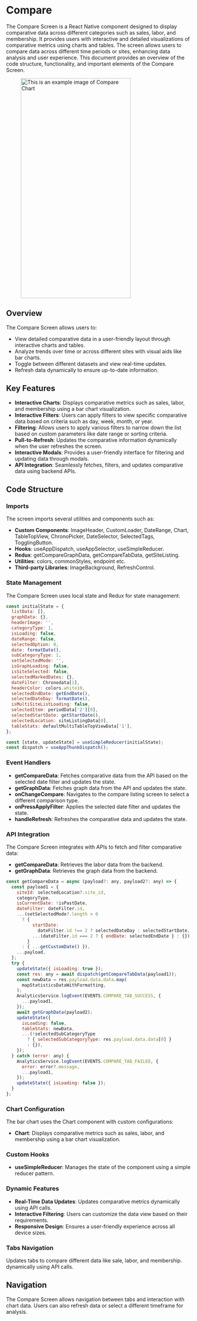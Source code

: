 
# Compare

The Compare Screen is a React Native component designed to display comparative data across different categories such as sales, labor, and membership. It provides users with interactive and detailed visualizations of comparative metrics using charts and tables. The screen allows users to compare data across different time periods or sites, enhancing data analysis and user experience. This document provides an overview of the code structure, functionality, and important elements of the Compare Screen.

<figure> <img src="/img/inventory/comparechart.png" alt="This is an example image  of Compare Chart" width="300" height="600" /></figure>

## Overview

The Compare Screen allows users to:

- View detailed comparative data in a user-friendly layout through interactive charts and tables.
- Analyze trends over time or across different sites with visual aids like bar charts.
- Toggle between different datasets and view real-time updates.
- Refresh data dynamically to ensure up-to-date information.


## Key Features

- **Interactive Charts**: Displays comparative metrics such as sales, labor, and membership using a bar chart visualization.
- **Interactive Filters**: Users can apply filters to view specific comparative data based on criteria such as day, week, month, or year.
- **Filtering**: Allows users to apply various filters to narrow down the list based on custom parameters like date range or sorting criteria.
- **Pull-to-Refresh**: Updates the comparative information dynamically when the user refreshes the screen.
- **Interactive Modals**: Provides a user-friendly interface for filtering and updating data through modals.
- **API Integration**: Seamlessly fetches, filters, and updates comparative data using backend APIs.

## Code Structure

### Imports

The screen imports several utilities and components such as:

- **Custom Components**: ImageHeader, CustomLoader, DateRange, Chart, TableTopView, ChronoPicker, DateSelector, SelectedTags, TogglingButton.
- **Hooks**: useAppDispatch, useAppSelector, useSimpleReducer.
- **Redux**: getCompareGraphData, getCompareTabData, getSiteListing.
- **Utilities**: colors, commonStyles, endpoint etc.
- **Third-party Libraries**: ImageBackground, RefreshControl.


### State Management

The Compare Screen uses local state and Redux for state management:

```javascript
const initialState = {
  listData: [],
  graphData: {},
  headerImage: '',
  categoryType: 1,
  isLoading: false,
  dateRange: false,
  selectedOption: 0,
  date: formatDate(),
  subCategoryType: 1,
  setSelectedMode: '',
  isGraphLoading: false,
  isSiteSelected: false,
  selectedMarkedDates: {},
  dateFilter: Chronodata[1],
  headerColor: colors.white10,
  selectedEndDate: getEndDate(),
  selectedDateDay: formatDate(),
  isMultiSiteListLoading: false,
  selectedItem: periodData['2'][0],
  selectedStartDate: getStartDate(),
  selectedLocation: siteListingData[0],
  tableStats: defaultMultiTableTopViewData['1'],
};

const [state, updateState] = useSimpleReducer(initialState);
const dispatch = useAppThunkDispatch();

```

### Event Handlers

- **getCompareData**: Fetches comparative data from the API based on the selected date filter and updates the state.
- **getGraphData**: Fetches graph data from the API and updates the state.
- **onChangeCompare**: Navigates to the compare listing screen to select a different comparison type.
- **onPressApplyFilter**: Applies the selected date filter and updates the state.
- **handleRefresh**: Refreshes the comparative data and updates the state.


### API Integration

The Compare Screen integrates with APIs to fetch and filter comparative data:

- **getCompareData**: Retrieves the labor data from the backend.
- **getGraphData**: Retrieves the graph data from the backend.

```javascript
const getCompareData = async (payload?: any, payload2?: any) => {
  const payload1 = {
    siteId: selectedLocation?.site_id,
    categoryType,
    isCurrentDate: !isPastDate,
    dateFilter: dateFilter.id,
    ...(setSelectedMode?.length > 0
      ? {
          startDate:
            dateFilter.id !== 2 ? selectedDateDay : selectedStartDate,
          ...(dateFilter.id === 2 ? { endDate: selectedEndDate } : {}),
        }
      : { ...getCustomDate() }),
    ...payload,
  };
  try {
    updateState({ isLoading: true });
    const res: any = await dispatch(getCompareTabData(payload1));
    const newData = res.payload.data.data.map(
      mapStatisticsDataWithFormatting,
    );
    AnalyticsService.logEvent(EVENTS.COMPARE_TAB_SUCCESS, {
      ...payload1,
    });
    await getGraphData(payload2);
    updateState({
      isLoading: false,
      tableStats: newData,
      ...(!selectedSubCategoryType
        ? { selectedSubCategoryType: res.payload.data.data[0] }
        : {}),
    });
  } catch (error: any) {
    AnalyticsService.logEvent(EVENTS.COMPARE_TAB_FAILED, {
      error: error?.message,
      ...payload1,
    });
    updateState({ isLoading: false });
  }
};

```

### Chart Configuration

The bar chart uses the Chart component with custom configurations:

- **Chart**: Displays comparative metrics such as sales, labor, and membership using a bar chart visualization.


### Custom Hooks

- **useSimpleReducer**: Manages the state of the component using a simple reducer pattern.


### Dynamic Features

- **Real-Time Data Updates**: Updates comparative metrics dynamically using API calls.
- **Interactive Filtering**: Users can customize the data view based on their requirements.
- **Responsive Design**: Ensures a user-friendly experience across all device sizes.


### Tabs Navigation

Updates  tabs to compare different data like sale, labor, and membership. dynamically using API calls.


## Navigation

The Compare Screen allows navigation between tabs and interaction with chart data. Users can also refresh data or select a different timeframe for analysis.



